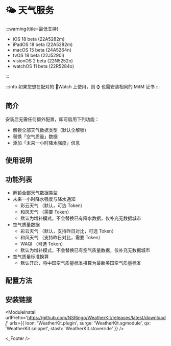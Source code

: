 
# 🌤 天气服务
:::warning{title=最低支持}

- iOS 18 beta (22A5282m)
- iPadOS 18 beta (22A5282m)
- macOS 15 beta (24A5264n)
- tvOS 18 beta (22J5290l)
- visionOS 2 beta (22N5252n)
- watchOS 11 beta (22R5284o)

:::

:::info
如果您想在配对的 Watch 上使用，则 ⌚️ 也需安装相同的 MitM 证书
:::

## 简介

安装后无需任何额外配置，即可启用下列功能：

- 解锁全部天气数据类型（默认全解锁）
- 替换「空气质量」数据
- 添加「未来一小时降水强度」信息

## 使用说明

## 功能列表

- 解锁全部天气数据类型
- 未来一小时降水强度与降水通知
  - 彩云天气 （默认，可选 Token）
  - 和风天气 （需要 Token）
  - 默认为增补模式，不会替换已有降水数据，仅补充无数据城市
- 空气质量数据
  - 彩云天气 （默认，支持昨日对比，可选 Token）
  - 和风天气 （支持昨日对比，需要 Token）
  - WAQI （可选 Token）
  - 默认为增补模式，不会替换已有空气质量数据，仅补充无数据城市
- 空气质量标准换算
  - 默认开启，将中国空气质量标准换算为最新美国空气质量标准

## 配置方法

## 安装链接

<ModuleInstall
  urlPrefix='https://github.com/NSRingo/WeatherKit/releases/latest/download/'
  urls={{
    loon: 'WeatherKit.plugin',
    surge: 'WeatherKit.sgmodule',
    qx: 'WeatherKit.snippet',
    stash: 'WeatherKit.stoverride'
  }}
/>

<_Footer />
